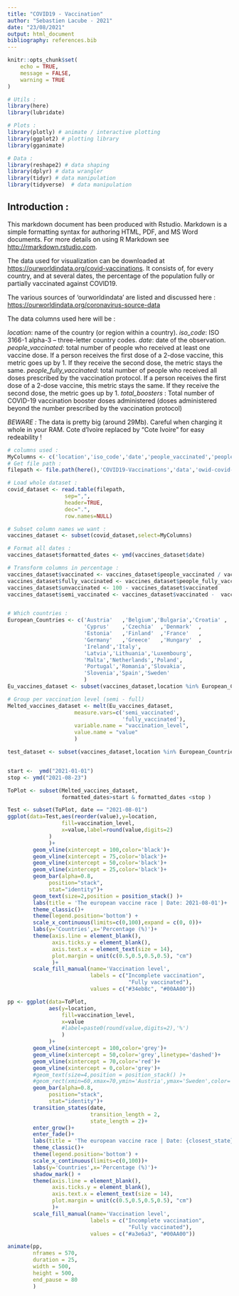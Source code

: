 ```yaml
---
title: "COVID19 - Vaccination"
author: "Sebastien Lacube - 2021"
date: "23/08/2021"
output: html_document
bibliography: references.bib  
---
```


```r
knitr::opts_chunk$set(
	echo = TRUE,
	message = FALSE,
	warning = TRUE
)

# Utils :
library(here)
library(lubridate)

# Plots : 
library(plotly) # animate / interactive plotting
library(ggplot2) # plotting library
library(gganimate)

# Data : 
library(reshape2) # data shaping
library(dplyr) # data wrangler
library(tidyr) # data manipulation
library(tidyverse)  # data manipulation

```

## Introduction :

This markdown document has been produced with Rstudio. Markdown is a simple formatting syntax for authoring HTML, PDF, and MS Word documents. For more details on using R Markdown see <http://rmarkdown.rstudio.com>.

The data used for visualization can be downloaded at <https://ourworldindata.org/covid-vaccinations>. It consists of, for every country, and at several dates, the percentage of the population fully or partially vaccinated against COVID19. 

The various sources of 'ourworldindata' are listed and discussed here : 
<https://ourworldindata.org/coronavirus-source-data>

The data columns used here will be : 

_location_: name of the country (or region within a country).
_iso_code_: ISO 3166-1 alpha-3 – three-letter country codes.
_date_: date of the observation.
_people_vaccinated_: total number of people who received at least one vaccine dose. If a person receives the first dose of a 2-dose vaccine, this metric goes up by 1. If they receive the second dose, the metric stays the same.
_people_fully_vaccinated_: total number of people who received all doses prescribed by the vaccination protocol. If a person receives the first dose of a 2-dose vaccine, this metric stays the same. If they receive the second dose, the metric goes up by 1.
_total_boosters_ : Total number of COVID-19 vaccination booster doses administered (doses administered beyond the number prescribed by the vaccination protocol)

*BEWARE :* The data is pretty big (around 29Mb). Careful when charging it whole in your RAM. Cote d'Ivoire replaced by "Cote Ivoire" for easy redeability !

```r

# columns used : 
MyColumns <- c('location','iso_code','date','people_vaccinated','people_fully_vaccinated','total_boosters','population')
# Get file path : 
filepath <- file.path(here(),'COVID19-Vaccinations','data','owid-covid-data.csv')

# Load whole dataset : 
covid_dataset <- read.table(filepath, 
                  sep=",",
                  header=TRUE,
                  dec=".",
                  row.names=NULL)

# Subset column names we want :
vaccines_dataset <- subset(covid_dataset,select=MyColumns)

# Format all dates : 
vaccines_dataset$formatted_dates <- ymd(vaccines_dataset$date)

# Transform columns in percentage : 
vaccines_dataset$vaccinated <- vaccines_dataset$people_vaccinated / vaccines_dataset$population * 100
vaccines_dataset$fully_vaccinated <- vaccines_dataset$people_fully_vaccinated / vaccines_dataset$population * 100
vaccines_dataset$unvaccinated <- 100 - vaccines_dataset$vaccinated 
vaccines_dataset$semi_vaccinated <- vaccines_dataset$vaccinated -  vaccines_dataset$fully_vaccinated


# Which countries : 
European_Countries <- c('Austria'	,'Belgium','Bulgaria','Croatia'	,
                        'Cyprus'	,'Czechia'	,'Denmark'	,
                        'Estonia'	,'Finland'	,'France'	,
                        'Germany'	,'Greece'	,'Hungary'	,
                        'Ireland','Italy',
                        'Latvia','Lithuania','Luxembourg',
                        'Malta','Netherlands','Poland',
                        'Portugal','Romania','Slovakia',
                        'Slovenia','Spain','Sweden'
                        )
Eu_vaccines_dataset <- subset(vaccines_dataset,location %in% European_Countries )

# Group per vaccination level (semi - full)
Melted_vaccines_dataset <- melt(Eu_vaccines_dataset,
                     measure.vars=c('semi_vaccinated',
                                    'fully_vaccinated'),
                     variable.name = "vaccination_level",
                     value.name = "value"
                     )

test_dataset <- subset(vaccines_dataset,location %in% European_Countries )


start <-  ymd("2021-01-01")
stop <- ymd("2021-08-23")

ToPlot <- subset(Melted_vaccines_dataset,
                 formatted_dates>start & formatted_dates <stop )

```

```r

Test <- subset(ToPlot, date == "2021-08-01")
ggplot(data=Test,aes(reorder(value),y=location,
                 fill=vaccination_level,
                 x=value,label=round(value,digits=2)
             )
             )+
        geom_vline(xintercept = 100,color='black')+
        geom_vline(xintercept = 75,color='black')+
        geom_vline(xintercept = 50,color='black')+
        geom_vline(xintercept = 25,color='black')+  
        geom_bar(alpha=0.8,
             position="stack", 
             stat="identity")+
        geom_text(size=2,position = position_stack() )+
        labs(title = 'The european vaccine race | Date: 2021-08-01')+
        theme_classic()+
        theme(legend.position='bottom') +
        scale_x_continuous(limits=c(0,100),expand = c(0, 0))+
        labs(y='Countries',x='Percentage (%)')+
        theme(axis.line = element_blank(),
              axis.ticks.y = element_blank(),
              axis.text.x = element_text(size = 14),
              plot.margin = unit(c(0.5,0.5,0.5,0.5), "cm")
              )+
        scale_fill_manual(name='Vaccination level',
                          labels = c("Incomplete vaccination", 
                                      "Fully vaccinated"), 
                          values = c("#34eb8c", "#00AA00"))

```


```r

pp <- ggplot(data=ToPlot,
             aes(y=location,
                 fill=vaccination_level,
                 x=value
                 #label=paste0(round(value,digits=2),'%') 
                 )
             )+
        geom_vline(xintercept = 100,color='grey')+
        geom_vline(xintercept = 50,color='grey',linetype='dashed')+
        geom_vline(xintercept = 70,color='red')+
        geom_vline(xintercept = 0,color='grey')+
        #geom_text(size=4,position = position_stack() )+
        #geom_rect(xmin=60,xmax=70,ymin='Austria',ymax='Sweden',color='grey',alpha=0.2)+
        geom_bar(alpha=0.8,
             position="stack", 
             stat="identity")+
        transition_states(date,
                          transition_length = 2, 
                          state_length = 2)+
        enter_grow()+
        enter_fade()+
        labs(title = 'The european vaccine race | Date: {closest_state}')+
        theme_classic()+
        theme(legend.position='bottom') +
        scale_x_continuous(limits=c(0,100))+
        labs(y='Countries',x='Percentage (%)')+
        shadow_mark() +
        theme(axis.line = element_blank(),
              axis.ticks.y = element_blank(),
              axis.text.x = element_text(size = 14),
              plot.margin = unit(c(0.5,0.5,0.5,0.5), "cm")
              )+
        scale_fill_manual(name='Vaccination level',
                          labels = c("Incomplete vaccination", 
                                      "Fully vaccinated"), 
                          values = c("#a3e6a3", "#00AA00"))

animate(pp, 
        nframes = 570, 
        duration = 25, 
        width = 500, 
        height = 500,
        end_pause = 80
        )

```

